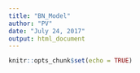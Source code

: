 ```yaml
---
title: "BN_Model"
author: "PV"
date: "July 24, 2017"
output: html_document
---
```


```r
knitr::opts_chunk$set(echo = TRUE)
```

